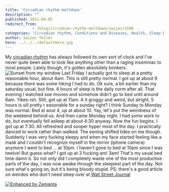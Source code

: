 ```yaml
---
title: 'Circadian rhythm meltdown'
description: ""
published: 2011-04-05
redirect_from: 
            - /blog/circadian-rhythm-meltdown/swizec/1596
categories: 'Circadian rhythm, Conditions and Diseases, Health, Sleep Disorders, Uncategorized'
author: Swizec Teller
hero: ../../../defaultHero.jpg
---
```

My [circadian rhythm](http://en.wikipedia.org/wiki/Circadian_rhythm "Circadian rhythm") has always followed its own sort of clock and I've never quite been able to look like anything other than a raging insomniac to most people. Lately though, it's gotten absolutely bonkers.![](http://images.instagram.com/media/2011/04/05/e8f34ab0d63a46ff9108e40d81a466a6_7.jpg "Sunset from my window") Last Friday I actually got to sleep at a pretty reasonable hour, about 4am. This is still pretty normal. I got up at about 9 because there was some hiking I had to do. Ok sure, a bit earlier than my saturday usual, but fine. 6 hours of sleep is the daily norm after all. That evening I watched soe movies and somehow didn't go to bed until around 6am. Yikes-ish. Still, got up at 11am. A it groggy and weird, but alright, 5 hours is sill pretty r easonable for a sunday right? I think Sunday to Monday was normal. Bed at aout 4, up at about 10. Yay, let's put the weirdness of the weekend behind us. And then came Monday night. I had some work to do, but eventually fell asleep at about 4:30 anyway. Now the fun begins. I got up at 7:30. All refreshed and sooper hyper most of the day. I practically danced to work rather than walked. The eening shifted tides on me though. Suddenly I was very fucking sleepy and when my face started feeling like a mask and I couldn't recognize myself in the mirror (iphone camera) anymore I went to bed ... at 10pm. I haven't gone to bed at 10pm since I was twelve! But guess what? I got up at 3 fucking am! 3am! That's my usual bed time damn it. So not only did I completely waste one of the most productive parts of the day, I was now awake through the sleepiest part of the day. Not sure what's going on, but it's being bloody stupid. PS: there's a good article on weirdos who don't need sleep over at [Wall Street Journal](http://online.wsj.com/article/SB10001424052748703712504576242701752957910.html)

[![Enhanced by Zemanta](http://img.zemanta.com/zemified_e.png?x-id=15b65a58-9f3b-4a5d-806d-553bc7d4a89a)](http://www.zemanta.com/ "Enhanced by Zemanta")